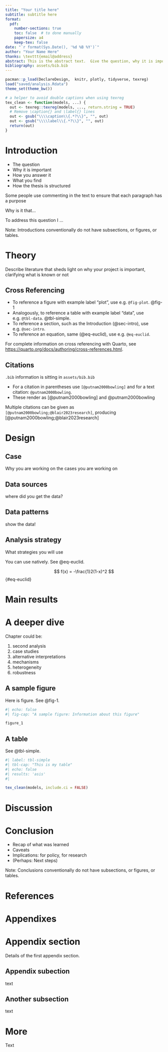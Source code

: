 ```yaml
---
title: "Your title here"
subtitle: subtitle here
format:
  pdf:
    number-sections: true
    toc: false  # to done manually
    papersize: a4
    keep-tex: false
date: "`r format(Sys.Date(), '%d %B %Y')`"
author: "Your Name Here"
thanks: \texttt{email@address}
abstract: This is the abstract text.  Give the question, why it is important, your strategy, and your headline conclusions. All up front. For a thesis the abstract can be slightly longer. Abstracts can, but typically do not, include citations.
bibliography: assets/bib.bib
---
```


```r
pacman::p_load(DeclareDesign,  knitr, plotly, tidyverse, texreg)
load("saved/analysis.Rdata")
theme_set(theme_bw())

# a helper to avoid double captions when using texreg
tex_clean <- function(models, ...) {
  out <- texreg::texreg(models, ..., return.string = TRUE)
  # Remove \caption{} and \label{} lines
  out <- gsub("\\\\caption\\{.*?\\}", "", out)
  out <- gsub("\\\\label\\{.*?\\}", "", out)
  return(out)
}

```



\newpage


# Introduction {#sec-intro}

* The question
* Why it is important
* How you answer it
* What you find
* How the thesis is structured


Some people use commenting in the text to ensure that each paragraph has a purpose

<!-- question -->

Why is it that...

<!-- strategy -->

To address this question I ...


Note: Introductions conventionally do not have subsections, or figures, or tables. 

# Theory

Describe literature that sheds light on why your project is important, clarifying what is known or not

## Cross Referencing

* To reference a figure with example label "plot", use  e.g.  `@fig-plot`.  @fig-1
* Analogously, to reference a table with example label "data", use  e.g.  `@tbl-data`.  @tbl-simple.
* To reference a section, such as the Introduction (@sec-intro), use  e.g.  `@sec-intro`.
* To reference an equation, same (@eq-euclid), use e.g. `@eq-euclid`.

For complete information on cross referencing with Quarto, see <https://quarto.org/docs/authoring/cross-references.html>.

## Citations

`.bib` information is sitting in `assets/bib.bib` 

* For a citation in parentheses use `[@putnam2000bowling]` and for a text citation: `@putnam2000bowling`. 
* These render as [@putnam2000bowling] and @putnam2000bowling

Multiple citations can be given as `[@putnam2000bowling;@blair2023research]`, producing  [@putnam2000bowling;@blair2023research]


# Design

## Case

Why you are working on the cases you are working on

## Data sources

where did you get the data?

## Data patterns

show the data!

## Analysis strategy

What strategies you will use

You can use \LaTeX natively. See  @eq-euclid.

$$
f(x) = -\frac{1}2(1-x)^2
$$ {#eq-euclid}



# Main results

# A deeper dive

Chapter could be:

1. second analysis
2. case studies
3. alternative interpretations
4. mechanisms
5. heterogeneity
6. robustness


## A sample figure

Here is figure. See @fig-1.

```r
#| echo: false
#| fig-cap: "A sample figure: Information about this figure"

figure_1

```


## A table

See @tbl-simple. 


```r
#| label: tbl-simple
#| tbl-cap: "This is my table"
#| echo: false
#| results: 'asis'
#| 

tex_clean(models, include.ci = FALSE)

```



# Discussion


# Conclusion

* Recap of what was learned
* Caveats
* Implications: for policy, for research
* (Perhaps: Next steps)


Note: Conclusions conventionally do not have subsections, or figures, or tables. 

\newpage

# References

<!-- the pattern below controls the placement of the references -->

:::{#refs}
:::

\newpage

\appendix

# Appendixes {-}

# Appendix section

Details of the first appendix section.

## Appendix subection 

text

## Another subsection

text

# More

Text